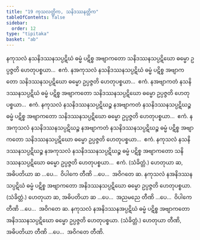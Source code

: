 ```yaml
---
title: "19 ကုသလတ္တိက, သနိဒဿနတ္တိက"
tableOfContents: false
sidebar:
  order: 12
type: "tipitaka"
basket: "ab"
---
```



<DynamicBreadcrumb />

<Division number="25">

<Paragraph number="80">
နကုသလံ နသနိဒဿနသပ္ပဋိဃံ ဓမ္မံ ပဋိစ္စ အဗျာကတော သနိဒဿနသပ္ပဋိဃော ဓမ္မော ဥပ္ပဇ္ဇတိ ဟေတုပစ္စယာ…  ဧကံ.
</Paragraph>

<Paragraph number="81">
နအကုသလံ နသနိဒဿနသပ္ပဋိဃံ ဓမ္မံ ပဋိစ္စ အဗျာကတော သနိဒဿနသပ္ပဋိဃော ဓမ္မော ဥပ္ပဇ္ဇတိ ဟေတုပစ္စယာ…  ဧကံ.
</Paragraph>

<Paragraph number="82">
နအဗျာကတံ နသနိဒဿနသပ္ပဋိဃံ ဓမ္မံ ပဋိစ္စ အဗျာကတော သနိဒဿနသပ္ပဋိဃော ဓမ္မော ဥပ္ပဇ္ဇတိ ဟေတုပစ္စယာ…  ဧကံ.
</Paragraph>

<Paragraph number="83">
နကုသလံ နသနိဒဿနသပ္ပဋိဃဉ္စ နအဗျာကတံ နသနိဒဿနသပ္ပဋိဃဉ္စ ဓမ္မံ ပဋိစ္စ အဗျာကတော သနိဒဿနသပ္ပဋိဃော ဓမ္မော ဥပ္ပဇ္ဇတိ ဟေတုပစ္စယာ…  ဧကံ.
</Paragraph>

<Paragraph number="84">
နအကုသလံ နသနိဒဿနသပ္ပဋိဃဉ္စ နအဗျာကတံ နသနိဒဿနသပ္ပဋိဃဉ္စ ဓမ္မံ ပဋိစ္စ အဗျာကတော သနိဒဿနသပ္ပဋိဃော ဓမ္မော ဥပ္ပဇ္ဇတိ ဟေတုပစ္စယာ…  ဧကံ.
</Paragraph>

<Paragraph number="85">
နကုသလံ နသနိဒဿနသပ္ပဋိဃဉ္စ နအကုသလံ နသနိဒဿနသပ္ပဋိဃဉ္စ ဓမ္မံ ပဋိစ္စ အဗျာကတော သနိဒဿနသပ္ပဋိဃော ဓမ္မော ဥပ္ပဇ္ဇတိ ဟေတုပစ္စယာ…  ဧကံ. (သံခိတ္တံ.)
</Paragraph>

<Paragraph number="86">
ဟေတုယာ ဆ, အဓိပတိယာ ဆ …ပေ…  ဝိပါကေ တီဏိ …ပေ…  အဝိဂတေ ဆ.
</Paragraph>

</Division>
<Division number="26">

<Paragraph number="87">
နကုသလံ နအနိဒဿနသပ္ပဋိဃံ ဓမ္မံ ပဋိစ္စ အဗျာကတော အနိဒဿနသပ္ပဋိဃော ဓမ္မော ဥပ္ပဇ္ဇတိ ဟေတုပစ္စယာ. (သံခိတ္တံ.) ဟေတုယာ ဆ, အဓိပတိယာ ဆ …ပေ…  အညမညေ တီဏိ …ပေ…  ဝိပါကေ တီဏိ …ပေ…  အဝိဂတေ ဆ.
</Paragraph>

<Paragraph number="88">
နကုသလံ နအနိဒဿနအပ္ပဋိဃံ ဓမ္မံ ပဋိစ္စ အဗျာကတော အနိဒဿနသပ္ပဋိဃော ဓမ္မော ဥပ္ပဇ္ဇတိ ဟေတုပစ္စယာ. (သံခိတ္တံ.) ဟေတုယာ တီဏိ, အဓိပတိယာ တီဏိ …ပေ…  အဝိဂတေ တီဏိ.
</Paragraph>
</Division>